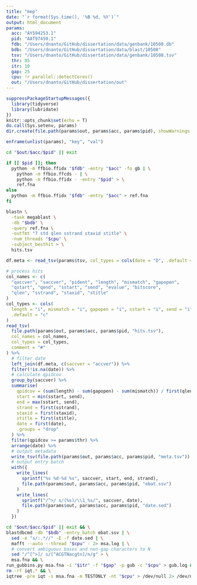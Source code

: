 ```yaml
---
title: "mep"
date: "`r format(Sys.time(), '%B %d, %Y')`"
output: html_document
params:
  acc: "AY594253.1"
  pid: "AAT97450.1"
  fdb: "/Users/dnanto/GitHub/dissertation/data/genbank/10508.db"
  bdb: "/Users/dnanto/GitHub/dissertation/data/blast/10508"
  tsv: "/Users/dnanto/GitHub/dissertation/data/genbank/10508.tsv"
  thr: 85
  itr: 10
  gap: 25
  cpu: !r parallel::detectCores()
  out: "/Users/dnanto/GitHub/dissertation/out"
---
```


```r
suppressPackageStartupMessages({
  library(tidyverse)
  library(lubridate)
})
knitr::opts_chunk$set(echo = T)
do.call(Sys.setenv, params)
dir.create(file.path(params$out, params$acc, params$pid), showWarnings = F, recursive = T)
```

```r
enframe(unlist(params), "key", "val")
```

```bash
cd "$out/$acc/$pid" || exit

if [[ $pid ]]; then
  python -m ffbio.ffidx "$fdb" -entry "$acc" -fo gb | \
    python -m ffbio.ffcds - | \
    python -m ffbio.ffidx - -entry "$pid" > \
    ref.fna
else
  python -m ffbio.ffidx "$fdb" -entry "$acc" > ref.fna
fi

blastn \
  -task megablast \
  -db "$bdb" \
  -query ref.fna \
  -outfmt "7 std qlen sstrand staxid stitle" \
  -num_threads "$cpu" \
  -subject_besthit > \
  hits.tsv
```

```r
df.meta <- read_tsv(params$tsv, col_types = cols(date = "D", .default = "c"), na = "?")

# process hits
col_names <- c(
  "qaccver", "saccver", "pident", "length", "mismatch", "gapopen",
  "qstart", "qend", "sstart", "send", "evalue", "bitscore", 
  "qlen", "sstrand", "staxid", "stitle"
)
col_types <- cols(
  length = "i", mismatch = "i", gapopen = "i", sstart = "i", send = "i", qlen = "i",
  .default = "c"
)
read_tsv(
  file.path(params$out, params$acc, params$pid, "hits.tsv"),
  col_names = col_names,
  col_types = col_types,
  comment = "#"
) %>%
  # filter date
  left_join(df.meta, c(saccver = "accver")) %>%
  filter(!is.na(date)) %>%
  # calculate qpidcov
  group_by(saccver) %>%
  summarise(
    qpidcov = (sum(length) - sum(gapopen) - sum(mismatch)) / first(qlen) * 100,
    start = min(sstart, send),
    end = max(sstart, send),
    strand = first(sstrand),
    staxid = first(staxid),
    stitle = first(stitle),
    date = first(date),
    .groups = "drop"
  ) %>%
  filter(qpidcov >= params$thr) %>%
  arrange(date) %>%
  # output metadata
  write_tsv(file.path(params$out, params$acc, params$pid, "meta.tsv")) %>%
  # output entry batch
  with({
    write_lines(
      sprintf("%s %d-%d %s", saccver, start, end, strand),
      file.path(params$out, params$acc, params$pid, "ebat.ssv")
    )
    write_lines(
      sprintf("/^>/ s/(%s)/\\1_%s/", saccver, date),
      file.path(params$out, params$acc, params$pid, "date.sed")
    )
  })
```

```bash
cd "$out/$acc/$pid" || exit && \
blastdbcmd -db "$bdb" -entry_batch ebat.ssv | \
  sed -e "s/:.*//" -E -f date.sed | \
  mafft --auto --thread "$cpu" - 2> msa.log | \
  # convert ambiguous bases and non-gap characters to N
  sed "/^[^>]/ s/[^ACGTNacgtn]/n/g" > \
  msa.fna && \
run_gubbins.py msa.fna -i "$itr" -f "$gap" -p gub -c "$cpu" > gub.log && \
rm -rf iqt.* && \
iqtree -pre iqt -s msa.fna -m TESTONLY -nt "$cpu" > /dev/null 2> /dev/null
```
